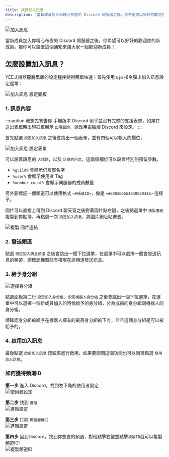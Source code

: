 ---
title: 成員加入訊息
description: "當新成員加入你精心布置的 Discord 伺服器之後，你希望可以好好的歡迎你的新成員，那你可以設置這個通知來讓大家一起歡迎新成員！"
---


![加入訊息](/img/docs/join-message/join-message.jpg)

當新成員加入你精心布置的 Discord 伺服器之後，你希望可以好好的歡迎你的新成員，那你可以設置這個通知來讓大家一起歡迎新成員！

## 怎麼設置加入訊息？

<Adsense/>

YEE式機器龍將繁雜的設定程序變得簡單快速！首先使用 `&jm` 指令彈出加入訊息設定選單：

![加入訊息 設定面板](/img/docs/join-message/join-message-panel.png)

### 1. 訊息內容

:::caution 我想先警告你
手機版本 Discord 似乎並沒有完整的支援表單，如果在送出表單時出現紅框顯示 `出現錯誤`，請改用電腦版 Discord 來設定。
:::

首先點選 `設定加入訊息` 之後會跳出一個表單，並有四個可以輸入的欄位，

![加入訊息 設定表單](/img/docs/join-message/join-message-form.png)

可以設置訊息的 `大標題`，以及 `訊息的內文`，這兩個欄位可以設置特別的預留參數。

- `%guild%` 會顯示伺服器名字
- `%user%` 會顯示使用者 Tag
- `%member_count%` 會顯示伺服器的成員數量

另外要標記一個頻道可以使用格式 `<#頻道ID>`，像是 `<#600366554840039438>` 這樣子。

圖片可以直接上傳到 Discord 聊天室之後對著圖片點右鍵，之後點選單中 `複製連結` 複製到剪貼簿，再點選一次 `設定加入訊息`，將圖片網址貼進去。

<Adsense/>

![複製 圖片連結](/img/docs/join-message/copy-image-url.png)

### 2. 發送頻道

點選 `設定加入訊息頻道` 之後會跳出一個下拉選單，在選單中可以選擇一個會發送訊息的頻道，請確認機器龍有權限在該頻道發送訊息。

### 3. 給予身分組

![選擇身分組](/img/docs/join-message/select-role.png)

點選面板第二行 `設定加入身分組`、`設定機器人身分組` 之後會跳出一個下拉選單，在選單中可以選擇一個新成員加入的時候給予的身分組，分為成員的身分組跟機器人的身分組。

請確認身分組的順序在機器人擁有的最高身分組的下方，並且這個身分組是可以被給予的。

### 4. 啟用加入訊息

最後點選 `啟用加入訊息` 按鈕來進行啟用，如果要關閉這個功能也可以同樣點選 `禁用加入訊息`。

### 如何獲得頻道ID

**第一步** 進入 Discord，找到左下角的使用者設定<br>
![使用者設定](/img/docs/join-message/user-settings.png)

**第二步** 找到 `進階`<br>
![進階設定](/img/docs/join-message/advanced-settings.png)

**第三步** 打開 `開發者模式`<br>
![進階設定](/img/docs/join-message/enable-developer-mode.png)

**第四步** 回到Discord，找到你想要的頻道，對他點擊右鍵並點擊`複製ID`就可以複製頻道ID!<br>
![複製頻道ID](/copy-channel-id)

<Adsense/>